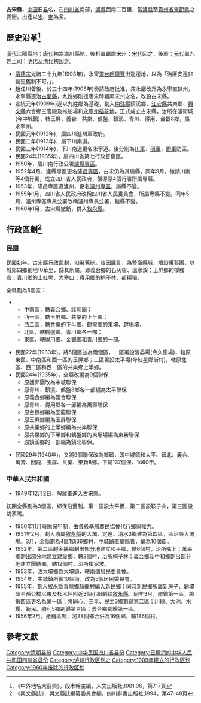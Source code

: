 '''古宋縣'''，[[中国|中国]]旧[[县|县]]名，在[[四川省|四川省]]南部，[[瀘縣|瀘縣]]西南二百里，當[[瀘縣|瀘縣]]至[[貴州省|貴州省]][[畢節縣|畢節縣]]之要衝。出產以[[米_(單位)|米]]、[[麥|麥]]為多。

== 歷史沿革<ref>《中外地名大辭典》，段木幹主編，人文出版社,1981.06，第717頁</ref>  ==

[[漢代|漢代]]江陽縣地；[[唐代|唐代]]初為瀘川縣地，後析置羈縻宋州；[[宋代|宋代]]因之，後廢；[[元代|元代]]置九姓土司；[[明代|明代]]及[[清代|清代]]初因之。

*[[清德宗|清德宗]]光緒二十九年(1903年)，永甯[[道台|道台]][[趙爾豐|趙爾豐]]出巡邊地，以為「治匪安邊非變更舊制不可。」。
*趙任川督後，於三十四年(1908年)奏請政府批准，敘永廳改升為永寧直隸州，永寧縣遷治[[古藺縣|古藺縣]]，九姓鄉則援唐宋時羈縻宋州之名，改設古宋縣。
*宣統元年(1909年)遂以九姓鄉為基礎，劃入[[納谿縣|納谿縣]]鎮溪鄉、[[江安縣|江安縣]]共樂鄉、[[興文縣|興文縣]]六合鄉三官殿及拖船場和[[永寧州|永寧州]][[插花地|插花地]]，正式成立古宋縣，治所在瀘衛城(今中城鎮)，轄玉屏、義合、共樂、鶴盤、鎮溪、青川、得用、金鵝8鄉，屬永寧州。
*民國元年(1912年)，屬四川瀘州軍政府。
*民國二年(1913年)，屬下川南道。
*民國三年(1914年)，下川南道更名永寧道。後分別為[[川軍|川軍]]、[[滇軍|滇軍]]、[[黔軍|黔軍]]防區。
*民國24年(1935年)，屬四川省第七行政督察區。
*1950年，屬川南行政公署[[瀘縣專區|瀘縣專區]]。
*1952年4月，瀘縣專區更名[[隆昌專區|隆昌專區]]，古宋仍為其屬縣，同年9月，撤銷川南等4個行署，成立四川省人民政府，領導原4個行署所屬專縣。
*1953年，隆昌專區遷瀘州，更名[[瀘州專區|瀘州專區]]，屬縣不變。
*1955年1月，四川省人民政府改稱四川省人民委員會，所屬專縣不變。同年5月，瀘州專區專員公署改稱瀘州專員公署，轄縣不變。
*1960年1月，古宋縣撤銷，併入[[敘永縣|敘永縣]]。

== 行政區劃<ref>《興文縣誌》，興文縣誌編纂委員會編，四川辭書出版社,1994，第47-48頁</ref> ==
=== 民國 ===
民國初年，古宋縣行政區劃，沿襲舊制。後因匪亂，為警衛縣城，增設護郭團，以城郊四鄉劃地10華里，歸其所屬。即義合鄉的石灰窖、溫水溪；玉屏鄉的撐腰岩；青川鄉的土紅坳、大塞口；得用鄉的桐子林、都糧壩。

全縣劃為5個區：
**中南區，轄義合鄉、護郭團；
**西一區，轄玉屏鄉、共樂的上半鄉；
**西二區，轄共樂的下半鄉、鶴盤鄉的東壩、趕場壩，
**北區，轄鶴盤鄉、青川鄉各一部；
**東區，轄得用鄉、金鵝鄉和青川鄉的一部。

*民國22年(1933年)。將5個區並為兩個區，一區署設清晏場(今久慶場)，轄原東區、中南區和西一區的玉屏鄉；二區署設太平場(今紅星鄉街村)，轄原北區、西二區和西一區的共樂鄉上半鄉。
*民國24年(1935年)，全縣改編為9個聯保
**原護郭團改為中城聯保
**原青川、鎮溪、鶴盤3鄉各一部編為太平聯保
**原義合鄉編為義合聯保
**原青川、得用鄉各一部編為萬壽聯保
**原金鵝鄉編為回龍聯保
**原玉屏鄉編為玉屏聯保
**原共樂鄉的上半鄉編為共樂聯保
**原共樂鄉的下半鄉和鶴盤鄉的東壩場編為東新聯保
**原鎮溪鄉的一部編為鎮北聯保。

*民國29年(1940年)，又將9個聯保改為鄉鎮，即中城鎮和太平、鎮北、義合、萬壽、回龍、玉屏、共樂、東新8鄉。下屬137個保、1460甲。

=== 中華人民共和國 ===
*1949年12月2日，[[中国人民解放军|解放軍]]進入古宋縣。
初期全縣劃為3個區，鄉保沿舊制。第一區設太平橋，第二區設鞍子山，第三區設姚家嘴。
*1950年11月廢除保甲制，由各級基層農民協會代行鄉保權力。
*1951年2月，劃入原屬[[敘永縣|敘永縣]]的大壩、定遠、清水3鄉建為第四區，區治設大壩場。3月，全縣劃為4區1鎮36鄉村，中城鎮直屬縣管，編為10個街。
*1952年，第二區的金鵝鄉劃出部分地建立和平鄉，轄6個村，治所嘴上；萬壽鄉劃出部分地建立建設鄉，轄8個村，治所桐子林；義合鄉及中和鄉劃出部分地建立團結鄉，轄12個村，治所崔家坡。
*1953年，改大壩鄉為大壩鎮，轄兩個居民委員會。
*1954年，中城鎮所領10個街，改為5個居民委員會。
*1955年，劃入[[敘永縣|敘永縣]]青龍鄉騎龍村編入新民鄉；同時新民鄉所屬新房子、廟壩頭至孫公橋以東及杉木坪附近3個小組劃給[[敘永縣|敘永縣]]。同年3月，撤銷第一區，將第四區更名為第一區；將同心、三星、民主3鄉劃歸第二區；川龍、大池、水欄、新民、勝利5鄉劃歸第三區；義合鄉劃歸第一區。
*1956年2月，撤銷區制，將38個鄉合併為16個鄉，轄186個村。

==參考文獻==
<div class="references-small">
<references></references>
</div>
{{中華民國四川省行政區劃 }}
{{DEFAULTSORT:G}}
[[Category:清朝县份|Category:清朝县份]]
[[Category:中华民国四川省县份|Category:中华民国四川省县份]]
[[Category:已撤消的中华人民共和国四川省县份|Category:已撤消的中华人民共和国四川省县份]]
[[Category:泸州行政区划史|Category:泸州行政区划史]]
[[Category:1909年建立的行政区划|Category:1909年建立的行政区划]]
[[Category:1960年废除的行政区划|Category:1960年废除的行政区划]]